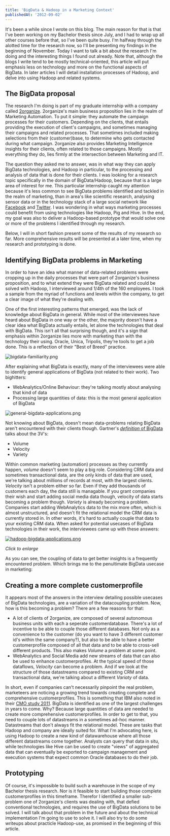 ```yaml
---
title: 'BigData & Hadoop in a Marketing Context'
publishedAt: '2012-09-02'
---
```

It's been a while since I wrote on this blog. The main reason for that is that I've been working on my Bachelor thesis since July, and I had to wrap up all other courses before that, so I've been quite busy. I'm halfway through the alotted time for the research now, so I'll be presenting my findings in the beginning of November. Today I want to talk a bit about the research I'm doing and the interesting things I found out already. Note that, although the blogs I write tend to be mostly technical-oriented, this article will put emphasis less on technology and more on the functional aspects of BigData. In later articles I will detail installation processes of Hadoop, and delve into using Hadoop and related systems.

## The BigData proposal
The research I'm doing is part of my graduate internship with a company called [2organize](http://www.2organize.com). 2organize's main business proposition lies in the realm of Marketing Automation. To put it simple: they automate the campaign processes for their customers. Depending on the clients, that entails providing the execution of client's campaigns, and sometimes managing their campaigns and related processes. That sometimes included making selections from their (customer)base, to determine who gets contacted during what campaign. 2organize also provides Marketing Intelligence insights for their clients, often related to those campaigns. Mostly everything they do, lies firmly at the intersection between Marketing and IT.

The question they asked me to answer, was in what way they can apply BigData technologies, and Hadoop in particular, to the processing and analysis of data that is done for their clients. I was looking for a research topic specifically in the domain of BigData/Hadoop, because that is a large area of interest for me. This particular internship caught my attention because it's less common to see BigData problems identified and tackled in the realm of marketing, than in area's like scientific research, analysing sensor data or in the technology stack of a large social network like [Facebook](www.facebook.com) and [Twitter](www.twitter.com). I was wondering in what ways marketing processes could benefit from using technologies like Hadoop, Pig and Hive. In the end, my goal was also to deliver a Hadoop-based prototype that would solve one or more of the problems I identified through my research.

Below, I will in short fashion present some of the results of my research so far. More comprehensive results will be presented at a later time, when my research and prototyping is done.

## Identifying BigData problems in Marketing
In order to have an idea what manner of data-related problems were cropping up in the daily processes that were part of 2organize's business proposition, and to what extend they were BigData related and could be solved with Hadoop, I interviewed around 1/4th of the 160 employees. I took a sample from the myriad of functions and levels within the company, to get a clear image of what they're dealing with.

One of the first interesting patterns that emerged, was the lack of knowledge about BigData in general. While most of the interviewees have heard about BigData in one way or the other, the majority doesn't have a clear idea what BigData actually entails, let alone the technologies that deal with BigData. This isn't all that surprising though, and it's a sign that emphasis within 2organize lies more with marketing than with the technology their using. Oracle, Unica, Tripolis, they're tools to get a job done. This is a reflection of their "Best of Breed" practice.

![bigdata-familiarity.png](/archive-assets/images/bigdata-familiarity.png)

After explaining what BigData is exactly, many of the interviewees were able to identify general applications of BigData (not related to their work). Two bighitters:

- WebAnalytics/Online Behaviour: they're talking mostly about analysing that kind of data
- Processing large quantities of data: this is the most general application of BigData

![general-bigdata-applications.png](/archive-assets/images/general-bigdata-applications.png)

Not knowing about BigData, doesn't mean data-problems relating BigData aren't encountered with their clients though. Gartner's [_definition_ of BigData](http://blogs.gartner.com/doug-laney/deja-vvvue-others-claiming-gartners-volume-velocity-variety-construct-for-big-data/) talks about the 3V's:

- Volume
- Velocity
- Variety

Within common marketing (automation) processes as they currently happen, _volume_ doesn't seem to play a big role. Considering CRM data and sometimes transactional data, are the only kinds of data that are used, we're talking about millions of records at most, with the largest clients. _Velocity_ isn't a problem either so far. Even if they add thousands of customers each day, the data still is managable. If you grant companies their wish and start adding social media data though, velocity of data starts becoming a problem though. _Variety_ is already becoming a problem. Companies start adding WebAnalytics data to the mix more often, which is almost unstructured, and doesn't fit the relational model the CRM data is currently stored in. In other words, it's hard to actually couple that data to your existing CRM data.
When asked for potential usecases of BigData technologies in their work, the interviewees came up with these answers:

[![hadoop-bigdata-applications.png](/archive-assets/images/hadoop-bigdata-applications-small.png)](/archive-assets/images/hadoop-bigdata-applications.png)

_Click to enlarge_

As you can see, the coupling of data to get better insights is a frequently encountered problem. Which brings me to the penultimate BigData usecase in marketing:

## Creating a more complete customerprofile
It appears most of the answers in the interview detailing possible usecases of BigData technologies, are a variation of the datacoupling problem. Now, how is this becoming a problem? There are a few reasons for that:

- A lot of clients of 2organize, are composed of several autonomous business units with each a seperate customerdatabase. There's a lot of incentive to be able to couple those different databases. Not only as a convenience to the customer (do you want to have 3 different customer id's within the same company?), but also to be able to have a better customerprofile composed of all that data and to be able to cross-sell different products. This also makes _Volume_ a problem at some point.
- WebAnalytics and Social Media add new streams of data that can also be used to enhance customerprofiles. At the typical speed of those dataflows, _Velocity_ can become a problem. And if we look at the structure of those datastreams compared to existing CRM and transactional data, we're talking about a different _Variaty_ of data.

In short, even if companies can't necessarily pinpoint the real problem, marketeers are noticing a growing trend towards creating complete and comprehensive customerprofiles. This is something that IBM also noted in their [CMO study 2011](http://www-935.ibm.com/services/us/cmo/cmostudy2011/cmo-registration.html). BigData is identified as one of the largest challenges in years to come. Why? Because large quantities of data are needed to create more comprehensive customerprofiles. In order to get to that, you need to couple lots of datastreams in a sometimes ad-hoc manner. Datastreams that don't always fit the relational model. These are tasks that Hadoop and company are ideally suited for. What I'm advocating here, is using Hadoop to create a new kind of datawarehouse where all those different datastreams come together. Analysts can query that data in situ, while technologies like Hive can be used to create "views" of aggregated data that can eventually be exported to campaign management and execution systems that expect common Oracle databases to do their job.

## Prototyping
Of course, it's impossible to build such a warehouse in the scope of my Bachelor thesis research. Nor is it feasible to start building those complete customerprofiles in this timeframe. Therefor I identified a smaller sub-problem one of 2organize's clients was dealing with, that defied conventional technologies, and requires the use of BigData solutions to be solved. I will talk about that problem in the future and about the technical implementation I'm going to use to solve it. I will also try to do some writeups about practicle Hadoop-use, as promised in the beginning of this article.
